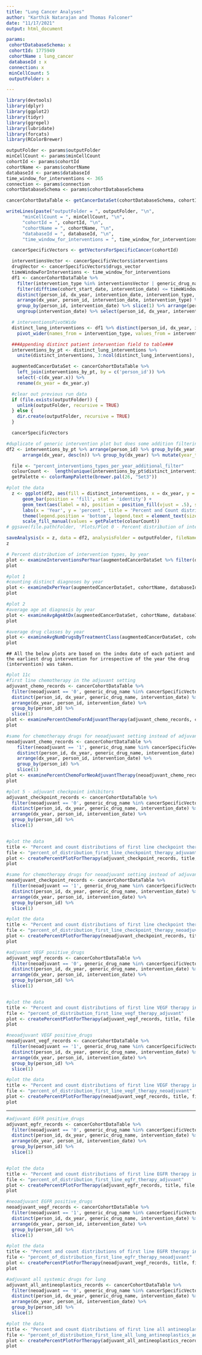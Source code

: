 ```yaml
---
title: "Lung Cancer Analyses"
author: "Karthik Natarajan and Thomas Falconer"
date: "11/17/2021"
output: html_document

params:
 cohortDatabaseSchema: x
 cohortId: 1775949
 cohortName : lung_cancer
 databaseId : x
 connection: x
 minCellCount: 5
 outputFolder: x

---
```


```r
library(devtools)
library(dplyr)
library(ggplot2)
library(tidyr)
library(ggrepel)
library(lubridate)
library(forcats)
library(RColorBrewer)
```

```r
outputFolder <- params$outputFolder
minCellCount <- params$minCellCount
cohortId <- params$cohortId
cohortName <- params$cohortName
databaseId <- params$databaseId
time_window_for_interventions <- 365
connection <- params$connection
cohortDatabaseSchema <- params$cohortDatabaseSchema

cancerCohortDataTable <- getCancerDataSet(cohortDatabaseSchema, cohortId, connection)

writeLines(paste("outputFolder = ", outputFolder, "\n",
      "minCellCount = ", minCellCount, "\n",
      "cohortId = ", cohortId, "\n",
      "cohortName = ", cohortName, "\n",
      "databaseId = ", databaseId, "\n",
      "time_window_for_interventions = ", time_window_for_interventions))
```

```r
  cancerSpecificVectors <- getVectorsForSpecificCancer(cohortId)

  interventionsVector <- cancerSpecificVectors$interventions
  drugVector <- cancerSpecificVectors$drugs_vector
  timeWindowForInterventions <- time_window_for_interventions
  df1 <- cancerCohortDataTable %>%
    filter(intervention_type %in% interventionsVector | generic_drug_name %in% drugVector) %>%
    filter(difftime(cohort_start_date, intervention_date) <= timeWindowForInterventions) %>%
    distinct(person_id, dx_year, intervention_date, intervention_type, age_group) %>%
    arrange(dx_year, person_id, intervention_date, intervention_type) %>%
    group_by(person_id, intervention_date) %>% slice(1) %>% arrange(person_id, intervention_date) %>%
    ungroup(intervention_date) %>% select(person_id, dx_year, intervention_type)

  # interventionsPivotWide
  distinct_lung_interventions <- df1 %>% distinct(person_id, dx_year, intervention_type) %>%
    pivot_wider(names_from = intervention_type, values_from = intervention_type)

  ###Appending distinct patient intervention field to table###
  interventions_by_pt <- distinct_lung_interventions %>%
    unite(distinct_interventions, 3:ncol(distinct_lung_interventions), sep = ' + ', na.rm = TRUE)

  augmentedCancerDataSet <- cancerCohortDataTable %>%
    left_join(interventions_by_pt, by = c('person_id')) %>%
    select(-c(dx_year.x)) %>%
    rename(dx_year = dx_year.y)

  #clear out previous run data
  if (file.exists(outputFolder)) {
    unlink(outputFolder, recursive = TRUE)
  } else {
    dir.create(outputFolder, recursive = TRUE)
  }

  cancerSpecificVectors
```
```r
#duplicate of generic intervention plot but does some addition filtering (i.e., 2000 and multiple interventions in a day)
df2 <- interventions_by_pt %>% arrange(person_id) %>% group_by(dx_year, distinct_interventions) %>% tally() %>%
      arrange(dx_year, desc(n)) %>% group_by(dx_year) %>% mutate(year_total = sum(n), pct = round(n*100/year_total)) %>% filter(dx_year >= 2000)

  file <- "percent_interventions_types_per_year_additional_filter"
  colourCount <-  length(unique(interventions_by_pt$distinct_interventions))
  getPalette <- colorRampPalette(brewer.pal(26, "Set3"))

#plot the data
  z <- ggplot(df2, aes(fill = distinct_interventions, x = dx_year, y = pct)) +
      geom_bar(position = 'fill', stat = 'identity') +
      geom_text(aes(label = n), position = position_fill(vjust = .5), size = 2.5) +
      labs(x = 'Year', y = 'percent', title = 'Percent and Count distributions of interventions, by year') +
      theme(legend.position = 'bottom', legend.text = element_text(size = 3), legend.key.size = unit(.25, 'cm'), legend.title = element_text(size = 6)) +
      scale_fill_manual(values = getPalette(colourCount))
# ggsave(file.path(Folder, 'Plots/Plot 0 - Percent distribution of intervention types, by year.pdf'))

saveAnalysis(x = z, data = df2, analysisFolder = outputFolder, fileName = file, cohortName, databaseId, minCellCount, fieldName = "n")
z
```

```r
# Percent distribution of intervention types, by year
plot <- examineInterventionsPerYear(augmentedCancerDataSet %>% filter(dx_year >= 2000), cohortName, databaseId, outputFolder, minCellCount)
plot
```

```r
#plot 1
#counting distinct diagnoses by year
plot <- examineDxPerYear(augmentedCancerDataSet, cohortName, databaseId, outputFolder, minCellCount)
plot
```

```r
#plot 2
#average age at diagnosis by year
plot <- examineAvgAgeAtDx(augmentedCancerDataSet, cohortName, databaseId, outputFolder, minCellCount)
plot
```

```r
#average drug classes by year
plot <- examineAvgNumDrugsByTreatmentClass(augmentedCancerDataSet, cohortName, databaseId, outputFolder, minCellCount)
plot
```
```
## All the below plots are based on the index date of each patient and the earliest drug intervention for irrespective of the year the drug (intervention) was taken.
```

```r
#plot 11c
#first line chemotherapy in the adjuvant setting
adjuvant_chemo_records <- cancerCohortDataTable %>%
  filter(neoadjuvant == '0', generic_drug_name %in% cancerSpecificVectors$chemo_drugs) %>%
  distinct(person_id, dx_year, generic_drug_name, intervention_date) %>%
  arrange(dx_year, person_id, intervention_date) %>%
  group_by(person_id) %>%
  slice(1)
plot <- examinePercentChemoForAdjuvantTherapy(adjuvant_chemo_records, cohortName, databaseId, outputFolder, minCellCount)
plot

```

```r
#same for chemotherapy drugs for neoadjuvant setting instead of adjuvant setting
neoadjuvant_chemo_records <- cancerCohortDataTable %>%
    filter(neoadjuvant == '1', generic_drug_name %in% cancerSpecificVectors$chemo_drugs) %>%
    distinct(person_id, dx_year, generic_drug_name, intervention_date) %>%
    arrange(dx_year, person_id, intervention_date) %>%
    group_by(person_id) %>%
    slice(1)
plot <- examinePercentChemoForNeoAdjuvantTherapy(neoadjuvant_chemo_records, cohortName, databaseId, outputFolder, minCellCount)
plot

```

```r
#plot 5 - adjuvant checkpoint inhibitors
adjuvant_checkpoint_records <- cancerCohortDataTable %>%
  filter(neoadjuvant == '0', generic_drug_name %in% cancerSpecificVectors$checkpoint_inhibitors) %>%
  distinct(person_id, dx_year, generic_drug_name, intervention_date) %>%
  arrange(dx_year, person_id, intervention_date) %>%
  group_by(person_id) %>%
  slice(1)


#plot the data
title <- "Percent and count distributions of first line checkpoint therapy in the adjuvant setting, by year"
file <- "percent_of_distribution_first_line_checkpoint_therapy_adjuvant"
plot <- createPercentPlotForTherapy(adjuvant_checkpoint_records, title, file, cohortName, databaseId, minCellCount, outputFolder)
plot

```

```r
#same for chemotherapy drugs for neoadjuvant setting instead of adjuvant setting
neoadjuvant_checkpoint_records <- cancerCohortDataTable %>%
  filter(neoadjuvant == '1', generic_drug_name %in% cancerSpecificVectors$checkpoint_inhibitors) %>%
  distinct(person_id, dx_year, generic_drug_name, intervention_date) %>%
  arrange(dx_year, person_id, intervention_date) %>%
  group_by(person_id) %>%
  slice(1)

#plot the data
title <- "Percent and count distributions of first line checkpoint therapy in the neoadjuvant setting, by year"
file <- "percent_of_distribution_first_line_checkpoint_therapy_neoadjuvant"
plot <- createPercentPlotForTherapy(neoadjuvant_checkpoint_records, title, file, cohortName, databaseId, minCellCount, outputFolder)
plot

```


```r
#adjuvant VEGF positive_drugs
adjuvant_vegf_records <- cancerCohortDataTable %>%
  filter(neoadjuvant == '0', generic_drug_name %in% cancerSpecificVectors$VEGF_positive_drugs) %>%
  distinct(person_id, dx_year, generic_drug_name, intervention_date) %>%
  arrange(dx_year, person_id, intervention_date) %>%
  group_by(person_id) %>%
  slice(1)


#plot the data
title <- "Percent and count distributions of first line VEGF therapy in the adjuvant setting, by year"
file <- "percent_of_distribution_first_line_vegf_therapy_adjuvant"
plot <- createPercentPlotForTherapy(adjuvant_vegf_records, title, file, cohortName, databaseId, minCellCount, outputFolder)
plot

```

```r
#neoadjuvant VEGF positive_drugs
neoadjuvant_vegf_records <- cancerCohortDataTable %>%
  filter(neoadjuvant == '1', generic_drug_name %in% cancerSpecificVectors$VEGF_positive_drugs) %>%
  distinct(person_id, dx_year, generic_drug_name, intervention_date) %>%
  arrange(dx_year, person_id, intervention_date) %>%
  group_by(person_id) %>%
  slice(1)

#plot the data
title <- "Percent and count distributions of first line VEGF therapy in the neoadjuvant setting, by year"
file <- "percent_of_distribution_first_line_vegf_therapy_neoadjuvant"
plot <- createPercentPlotForTherapy(neoadjuvant_vegf_records, title, file, cohortName, databaseId, minCellCount, outputFolder)
plot

```

-----
```r
#adjuvant EGFR positive_drugs
adjuvant_egfr_records <- cancerCohortDataTable %>%
  filter(neoadjuvant == '0', generic_drug_name %in% cancerSpecificVectors$EGFR_positive_drugs) %>%
  distinct(person_id, dx_year, generic_drug_name, intervention_date) %>%
  arrange(dx_year, person_id, intervention_date) %>%
  group_by(person_id) %>%
  slice(1)


#plot the data
title <- "Percent and count distributions of first line EGFR therapy in the adjuvant setting, by year"
file <- "percent_of_distribution_first_line_egfr_therapy_adjuvant"
plot <- createPercentPlotForTherapy(adjuvant_egfr_records, title, file, cohortName, databaseId, minCellCount, outputFolder)
plot

```

```r
#neoadjuvant EGFR positive_drugs
neoadjuvant_vegf_records <- cancerCohortDataTable %>%
  filter(neoadjuvant == '1', generic_drug_name %in% cancerSpecificVectors$EGFR_positive_drugs) %>%
  distinct(person_id, dx_year, generic_drug_name, intervention_date) %>%
  arrange(dx_year, person_id, intervention_date) %>%
  group_by(person_id) %>%
  slice(1)

#plot the data
title <- "Percent and count distributions of first line EGFR therapy in the neoadjuvant setting, by year"
file <- "percent_of_distribution_first_line_egfr_therapy_neoadjuvant"
plot <- createPercentPlotForTherapy(neoadjuvant_vegf_records, title, file, cohortName, databaseId, minCellCount, outputFolder)
plot

```

```r
#adjuvant all systemic drugs for lung
adjuvant_all_antineoplastics_records <- cancerCohortDataTable %>%
  filter(neoadjuvant == '0', generic_drug_name %in% cancerSpecificVectors$drugs_vector) %>%
  distinct(person_id, dx_year, generic_drug_name, intervention_date) %>%
  arrange(dx_year, person_id, intervention_date) %>%
  group_by(person_id) %>%
  slice(1)

#plot the data
title <- "Percent and count distributions of first line all antineoplastics adjuvant setting, by year"
file <- "percent_of_distribution_first_line_all_lung_antineoplastics_adjuvant"
plot <- createPercentPlotForTherapy(adjuvant_all_antineoplastics_records, title, file, cohortName, databaseId, minCellCount, outputFolder)
plot

```
